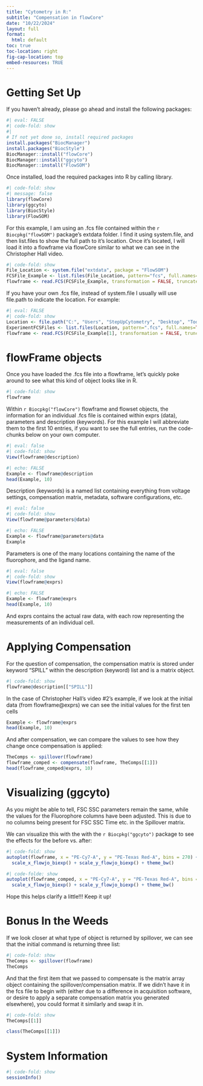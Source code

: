 ---
title: "Cytometry in R:"
subtitle: "Compensation in flowCore"
date: "10/22/2024"
layout: full
format:
  html: default
toc: true
toc-location: right
fig-cap-location: top
embed-resources: TRUE
---

# Getting Set Up

If you haven't already, please go ahead and install the following packages: 

```{r}
#| eval: FALSE
#| code-fold: show
#| 
# If not yet done so, install required packages
install.packages("BiocManager")
install.packages("BiocStyle")
BiocManager::install("flowCore")
BiocManager::install("ggcyto")
BiocManager::install("FlowSOM")
```
 
Once installed, load the required packages into R by calling library. 

```{r}
#| code-fold: show
#| message: false
library(flowCore)
library(ggcyto)
library(BiocStyle)
library(FlowSOM)
```

For this example, I am using an .fcs file contained within the `r Biocpkg("flowSOM")` package's extdata folder. I find it using system.file, and then list.files to show the full path to it's location. Once it's located, I will load it into a flowframe via flowCore similar to what we can see in the Christopher Hall video. 

```{r}
#| code-fold: show
File_Location <- system.file("extdata", package = "FlowSOM")
FCSFile_Example <- list.files(File_Location, pattern="fcs", full.names=TRUE)
flowframe <- read.FCS(FCSFile_Example, transformation = FALSE, truncate_max_range = FALSE)
```

If you have your own .fcs file, instead of system.file I usually will use file.path to indicate the location. For example:
```{r}
#| eval: FALSE
#| code-fold: show
Location <- file.path("C:", "Users", "StepUpCytometry", "Desktop", "TodaysExperiment")
ExperimentFCSFiles <- list.files(Location, pattern=".fcs", full.names=TRUE)
flowframe <- read.FCS(FCSFile_Example[1], transformation = FALSE, truncate_max_range = FALSE)
```

# flowFrame objects

Once you have loaded the .fcs file into a flowframe, let's quickly poke around to see what this kind of object looks like in R. 
```{r}
#| code-fold: show
flowframe
```
Within `r Biocpkg("flowCore")` flowframe and flowset objects, the information for an individual .fcs file is contained within exprs (data), parameters and description (keywords). For this example I will abbreviate them to the first 10 entries, if you want to see the full entries, run the code-chunks below on your own computer.

```{r}
#| eval: false
#| code-fold: show
View(flowframe@description)
```

```{r}
#| echo: FALSE
Example <- flowframe@description
head(Example, 10)
```
Description (keywords) is a named list containing everything from voltage settings, compensation matrix, metadata, software configurations, etc.  


```{r}
#| eval: false
#| code-fold: show
View(flowframe@parameters@data)
```

```{r}
#| echo: FALSE
Example <- flowframe@parameters@data
Example
```
Parameters is one of the many locations containing the name of the fluorophore, and the ligand name. 


```{r}
#| eval: false
#| code-fold: show
View(flowframe@exprs)
```

```{r}
#| echo: FALSE
Example <- flowframe@exprs
head(Example, 10)
```
And exprs contains the actual raw data, with each row representing the measurements of an individual cell. 


# Applying Compensation
For the question of compensation, the compensation matrix is stored under keyword "SPILL" within the description (keyword) list and is a matrix object. 

```{r}
#| code-fold: show
flowframe@description[["SPILL"]]
```

In the case of Christopher Hall's video #2's example, if we look at the initial data (from flowframe@exprs) we can see the initial values for the first ten cells

```{r}
Example <- flowframe@exprs
head(Example, 10)
```
And after compensation, we can compare the values to see how they change once compensation is applied:

```{r}
TheComps <- spillover(flowframe)
flowframe_comped <- compensate(flowframe, TheComps[[1]])
head(flowframe_comped@exprs, 10)
```

# Visualizing (ggcyto)
As you might be able to tell, FSC SSC parameters remain the same, while the values for the Fluorophore columns have been adjusted. This is due to no columns being present for FSC SSC Time etc. in the Spillover matrix. 

We can visualize this with the with the `r Biocpkg("ggcyto")` package to see the effects for the before vs. after:

```{r}
#| code-fold: show
autoplot(flowframe, x = "PE-Cy7-A", y = "PE-Texas Red-A", bins = 270) +
  scale_x_flowjo_biexp() + scale_y_flowjo_biexp() + theme_bw()
```

```{r}
#| code-folde: show
autoplot(flowframe_comped, x = "PE-Cy7-A", y = "PE-Texas Red-A", bins = 270) +
  scale_x_flowjo_biexp() + scale_y_flowjo_biexp() + theme_bw()
```

Hope this helps clarify a little!!! Keep it up!

# Bonus In the Weeds

If we look closer at what type of object is returned by spillover, we can see that the initial command is returning three list:

```{r}
#| code-fold: show
TheComps <- spillover(flowframe)
TheComps
```

And that the first item that we passed to compensate is the matrix array object containing the spillover/compensation matrix. If we didn't have it in the fcs file to begin with (either due to a difference in acquisition software, or desire to apply a separate compensation matrix you generated elsewhere), you could format it similarly and swap it in. 

```{r}
#| code-fold: show
TheComps[[1]]

class(TheComps[[1]])
```


# System Information
```{r}
#| code-fold: show
sessionInfo()
```